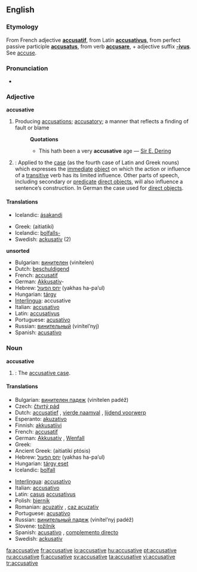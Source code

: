 ==English==

===Etymology===
From French adjective '''[[accusatif]]''', from Latin '''[[accusativus]]''', from perfect passive participle '''[[accusatus]]''', from verb '''[[accusare]]''', + adjective suffix '''[[-ivus]]'''. See [[accuse]].

===Pronunciation===
*{{audio|en-us-accusative.ogg|Audio (US)}}

===Adjective===
'''accusative'''

# Producing [[accusation]]s; [[accusatory]]; a manner that reflects a finding of fault or blame
#:'''Quotations'''
#:*This hath been a very '''accusative''' age &mdash; [[w:Sir E. Dering|Sir E. Dering]]
# {{Grammar}}<!-- this is a template...if you wish to change the format, please edit the template itself -->: Applied to the [[case]] (as the fourth case of Latin and Greek nouns) which expresses the [[immediate]] [[direct object|object]] on which the action or influence of a [[transitive]] verb has its limited influence. Other parts of speech, including secondary or [[predicate]] [[direct object]]s, will also influence a sentence’s construction. In German the case used for [[direct object]]s.

====Translations====
{{trans-top|producing accusations; accusatory}}
*Icelandic: [[ásaka|ásakandi]] {{mfn}}
{{trans-mid}}
{{trans-bottom}}

{{trans-top|accusative case}}
*Greek: {{t|el|αιτιατική|f|}} (aitiatikí)
*Icelandic: [[þolfall|þolfalls-]]
*Swedish: [[ackusativ]] (2)
{{trans-mid}}
{{trans-bottom}}

'''unsorted'''
*Bulgarian: [[винителен]] (vinítelen)
*Dutch: [[beschuldigend]]
*French: [[accusatif]] {{m}}
*German: [[Akkusativ]]-
*Hebrew: [[יחס הפעול]] (yakhas ha-pa’ul) {{m}}
*Hungarian: [[tárgy]]
*[[Interlingua]]: accusative
*Italian: [[accusativo]] {{m}}
*Latin: [[accusativus]] {{m}}
*Portuguese: [[acusativo]] {{m}}
*Russian: [[винительный]] (vinítel’nyj) {{m}}
*Spanish: [[acusativo]] {{m}}

===Noun===
'''accusative'''

# {{Grammar}}: The [[accusative case]].

====Translations====
{{trans-top|accusative case}}
*Bulgarian: [[винителен падеж]] (vinítelen padéž) {{m}}
*Czech: [[čtvrtý pád]] {{m}}
*Dutch: [[accusatief]] {{m}}, [[vierde naamval]] {{m}}, [[lijdend voorwerp]] {{n}}
*Esperanto: [[akuzativo]]
*Finnish: [[akkusatiivi]]
*French: [[accusatif]] {{m}}
*German: [[Akkusativ]] {{m}}, [[Wenfall]] {{m}}
*Greek: {{t|el|αιτιατική|f}}
*Ancient Greek: {{IPAchar|[[αἰτιατική πτῶσις]]}} (aitiatikí ptósis) {{f}}
*Hebrew: [[יחס הפעול]] (yakhas ha-pa’ul) {{m}}
*Hungarian: [[tárgy eset]]
*Icelandic: [[þolfall]] {{n}}
{{trans-mid}}
*[[Interlingua]]: [[accusativo]]
*Italian: [[accusativo]] {{m}}
*Latin: [[casus]] [[accusativus]] {{m}}
*Polish: [[biernik]] {{m}}
*Romanian: [[acuzativ]] {{n}}, [[caz acuzativ]] {{n}}
*Portuguese: [[acusativo]] {{m}}
*Russian: [[винительный падеж]] (vinítel’nyj padéž) {{m}}
*Slovene: [[tožilnik]] {{m}}
*Spanish: [[acusativo]] {{m}}, [[complemento directo]] {{m}}
*Swedish: [[ackusativ]] {{n}}
{{trans-bottom}}

[[fa:accusative]]
[[fr:accusative]]
[[io:accusative]]
[[hu:accusative]]
[[pt:accusative]]
[[ru:accusative]]
[[fi:accusative]]
[[sv:accusative]]
[[ta:accusative]]
[[vi:accusative]]
[[tr:accusative]]